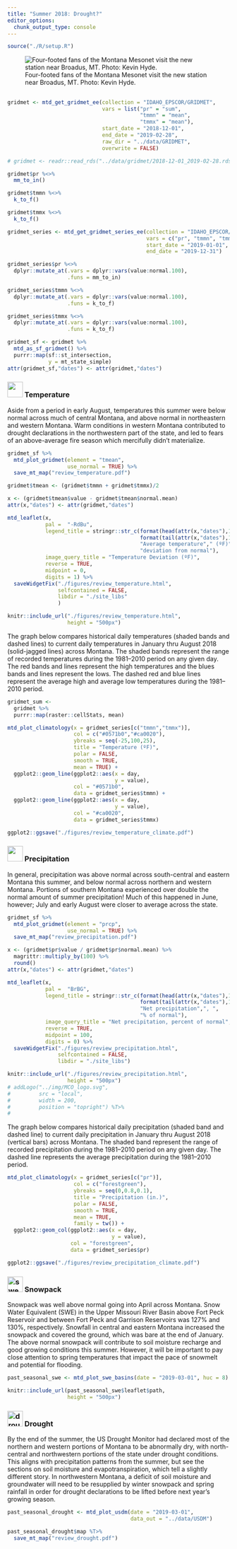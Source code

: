 ```yaml
---
title: "Summer 2018: Drought?"
editor_options: 
  chunk_output_type: console
---
```


```r
source("./R/setup.R")

```

![Four-footed fans of the Montana Mesonet visit the new station near Broadus, MT. Photo: Kevin Hyde.](./img/Kevin_Hyde_broadus.jpg)

## {- .tabset .tabset-fade .tabset-pills}

```r
gridmet <- mtd_get_gridmet_ee(collection = "IDAHO_EPSCOR/GRIDMET",
                              vars = list("pr" = "sum",
                                          "tmmn" = "mean",
                                          "tmmx" = "mean"),
                              start_date = "2018-12-01",
                              end_date = "2019-02-28",
                              raw_dir = "../data/GRIDMET",
                              overwrite = FALSE)

# gridmet <- readr::read_rds("../data/gridmet/2018-12-01_2019-02-28.rds")

gridmet$pr %<>%
  mm_to_in()

gridmet$tmmn %<>%
  k_to_f()

gridmet$tmmx %<>%
  k_to_f()

gridmet_series <- mtd_get_gridmet_series_ee(collection = "IDAHO_EPSCOR/GRIDMET", 
                                            vars = c("pr", "tmmn", "tmmx"),
                                            start_date = "2019-01-01", 
                                            end_date = "2019-12-31")

gridmet_series$pr %<>%
  dplyr::mutate_at(.vars = dplyr::vars(value:normal.100),
                   .funs = mm_to_in)

gridmet_series$tmmn %<>%
  dplyr::mutate_at(.vars = dplyr::vars(value:normal.100),
                   .funs = k_to_f)

gridmet_series$tmmx %<>%
  dplyr::mutate_at(.vars = dplyr::vars(value:normal.100),
                   .funs = k_to_f)

gridmet_sf <- gridmet %>%
  mtd_as_sf_gridmet() %>%
  purrr::map(sf::st_intersection,
             y = mt_state_simple)
attr(gridmet_sf,"dates") <- attr(gridmet,"dates")

```

### <img src="./icons/temperature.svg" width="35px"/> Temperature {-}
Aside from a period in early August, temperatures this summer were below normal across much of central Montana, and above normal in northeastern and western Montana. Warm conditions in western Montana contributed to drought declarations in the northwestern part of the state, and led to fears of an above-average fire season which mercifully didn't materialize.

```r

gridmet_sf %>%
  mtd_plot_gridmet(element = "tmean",
                   use_normal = TRUE) %>%
  save_mt_map("review_temperature.pdf")

```

```r

gridmet$tmean <- (gridmet$tmmn + gridmet$tmmx)/2

x <- (gridmet$tmean$value - gridmet$tmean$normal.mean)
attr(x,"dates") <- attr(gridmet,"dates")

mtd_leaflet(x,
            pal =  "-RdBu",
            legend_title = stringr::str_c(format(head(attr(x,"dates"),1), '%B %d, %Y')," - ",
                                          format(tail(attr(x,"dates"),1), '%B %d, %Y'),"<br>",
                                          "Average temperature"," (ºF)",", ",
                                          "deviation from normal"),
            image_query_title = "Temperature Deviation (ºF)",
            reverse = TRUE,
            midpoint = 0,
            digits = 1) %>%
  saveWidgetFix("./figures/review_temperature.html", 
                selfcontained = FALSE,
                libdir = "./site_libs"
                )

knitr::include_url("./figures/review_temperature.html",
                   height = "500px")

```

The graph below compares historical daily temperatures (shaded bands and dashed lines) to current daily temperatures in January thru August 2018 (solid-jagged lines) across Montana. The shaded bands represent the range of recorded temperatures during the 1981--2010 period on any given day. The red bands and lines represent the high temperatures and the blues bands and lines represent the lows. The dashed red and blue lines represent the average high and average low temperatures during the 1981--2010 period.

```r
gridmet_sum <-
  gridmet %>%
  purrr::map(raster::cellStats, mean)

mtd_plot_climatology(x = gridmet_series[c("tmmn","tmmx")],
                     col = c("#0571b0","#ca0020"),
                     ybreaks = seq(-25,100,25),
                     title = "Temperature (ºF)",
                     polar = FALSE,
                     smooth = TRUE,
                     mean = TRUE) +
  ggplot2::geom_line(ggplot2::aes(x = day,
                                  y = value),
                     col = "#0571b0",
                     data = gridmet_series$tmmn) +
  ggplot2::geom_line(ggplot2::aes(x = day,
                                  y = value),
                     col = "#ca0020",
                     data = gridmet_series$tmmx)

ggplot2::ggsave("./figures/review_temperature_climate.pdf")
```

### <img src="./icons/precipitation.svg" width="35px"/> Precipitation {-}
In general, precipitation was above normal across south-central and eastern Montana this summer, and below normal across northern and western Montana. Portions of southern Montana experienced over double the normal amount of summer precipitation! Much of this happened in June, however; July and early August were closer to average across the state.

```r

gridmet_sf %>%
  mtd_plot_gridmet(element = "prcp",
                   use_normal = TRUE) %>%
  save_mt_map("review_precipitation.pdf")
```


```r

x <- (gridmet$pr$value / gridmet$pr$normal.mean) %>%
  magrittr::multiply_by(100) %>%
  round()
attr(x,"dates") <- attr(gridmet,"dates")

mtd_leaflet(x,
            pal =  "BrBG",
            legend_title = stringr::str_c(format(head(attr(x,"dates"),1), '%B %d, %Y')," - ",
                                          format(tail(attr(x,"dates"),1), '%B %d, %Y'),"<br>",
                                          "Net precipitation",", ",
                                          "% of normal"),
            image_query_title = "Net precipitation, percent of normal",
            reverse = TRUE,
            midpoint = 100,
            digits = 0) %>%
  saveWidgetFix("./figures/review_precipitation.html", 
                selfcontained = FALSE,
                libdir = "./site_libs")

knitr::include_url("./figures/review_precipitation.html",
                   height = "500px")
# addLogo("../img/MCO_logo.svg", 
#         src = "local", 
#         width = 200, 
#         position = "topright") %T>%
# 

```

The graph below compares historical daily precipitation (shaded band and dashed line) to current daily precipitation in January thru August 2018 (vertical bars) across Montana. The shaded band represent the range of recorded precipitation during the 1981--2010 period on any given day. The dashed line represents the average precipitation during the 1981--2010 period.

```r
mtd_plot_climatology(x = gridmet_series[c("pr")],
                     col = c("forestgreen"),
                     ybreaks = seq(0,0.8,0.1),
                     title = "Precipitation (in.)",
                     polar = FALSE,
                     smooth = TRUE,
                     mean = TRUE,
                     family = tw()) +
  ggplot2::geom_col(ggplot2::aes(x = day,
                                 y = value),
                    col = "forestgreen",
                    data = gridmet_series$pr)

ggplot2::ggsave("./figures/review_precipitation_climate.pdf")

```

### ![swe icon](./icons/swe.svg){width="35px"} Snowpack {-}

Snowpack was well above normal going into April across Montana. Snow Water Equivalent (SWE) in the Upper Missouri River Basin above Fort Peck Reservoir and between Fort Peck and Garrison Reservoirs was 127% and 130%, respectively. Snowfall in central and eastern Montana increased the snowpack and covered the ground, which was bare at the end of January. The above normal snowpack will contribute to soil moisture recharge and good growing conditions this summer. However, it will be important to pay close attention to spring temperatures that impact the pace of snowmelt and potential for flooding.

```r

past_seasonal_swe <- mtd_plot_swe_basins(date = "2019-03-01", huc = 8)

knitr::include_url(past_seasonal_swe$leaflet$path,
                   height = "500px")

```

### ![drought icon](./icons/drought.svg){width="35px"} Drought {-}
By the end of the summer, the US Drought Monitor had declared most of the northern and western portions of Montana to be abnormally dry, with north-central and northwestern portions of the state under drought conditions. This aligns with precipitation patterns from the summer, but see the sections on soil moisture and evapotranspiration, which tell a slightly different story. In northwestern Montana, a deficit of soil moisture and groundwater will need to be resupplied by winter snowpack and spring rainfall in order for drought declarations to be lifted before next year’s growing season.

```r

past_seasonal_drought <- mtd_plot_usdm(date = "2019-03-01",
                                       data_out = "../data/USDM")

past_seasonal_drought$map %T>%
  save_mt_map("review_drought.pdf")

```

